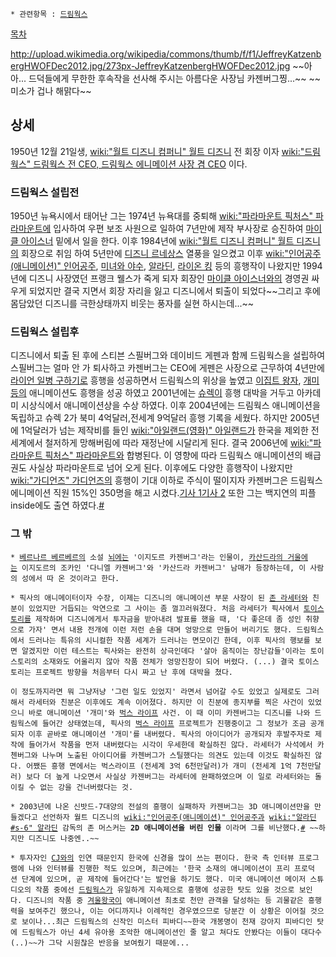  * 관련항목 : [[드림웍스]]

[[목차]]

http://upload.wikimedia.org/wikipedia/commons/thumb/f/f1/JeffreyKatzenbergHWOFDec2012.jpg/273px-JeffreyKatzenbergHWOFDec2012.jpg
~~아아... 드덕들에게 무한한 후속작을 선사해 주시는 아름다운 사장님 카젠버그찡...~~
~~미소가 겁나 해맑다~~
== 상세 ==
1950년 12월 21일생, [[wiki:"월트 디즈니 컴퍼니" 월트 디즈니]] 전 회장 이자 [[wiki:"드림웍스" 드림웍스 전 CEO, 드림웍스 에니메이션 사장 겸 CEO]] 이다.

=== 드림웍스 설립전 ===
1950년 뉴욕시에서 태어난 그는 1974년 뉴욕대를 중퇴해 [[wiki:"파라마운트 픽처스" 파라마운트]]에 입사하여 우편 보조 사원으로 일하여 7년만에 제작 부사장로 승진하여 [[마이클 아이스너]] 밑에서 일을 한다. 이후 1984년에 [[wiki:"월트 디즈니 컴퍼니" 월트 디즈니]]의 회장으로 취임 하여 5년만에 [[디즈니 르네상스]] 열풍을 일으켰고 이후 [[wiki:"인어공주(애니메이션)" 인어공주]], [[미녀와 야수]], [[알라딘]], [[라이온 킹]] 등의 흥행작이 나왔지만 1994년에 디즈니 사장였던 프랭크 웰스가 죽게 되자 회장인 [[마이클 아이스너]]와의 경영권 싸우게 되었지만 결국 지면서 회장 자리을 잃고 디즈니에서 퇴출이 되었다~~그리고 후에 몸담았던 디즈니를 극한상태까지 비웃는 풍자를 실현 하시는데...~~

=== 드림웍스 설립후 ===
디즈니에서 퇴출 된 후에 스티븐 스필버그와 데이비드 게펜과 함께 드림웍스을 설립하여 스필버그는 얼마 안 가 퇴사하고 카젠버그는 CEO에 게펜은 사장으로 근무하여 4년만에 [[라이언 일병 구하기]]로 흥행을 성공하면서 드림웍스의 위상을 높였고 [[이집트 왕자]], [[개미]]등의 애니메이션도 흥행을 성공 하였고 2001년에는 [[슈렉]]이 흥행 대박을 거두고 아카데미 시상식에서 애니메이션상을 수상 하였다. 이후 2004년에는 드림웍스 애니메이션을 독립하고 슈렉 2가 북미 4억달러,전세계 9억달러 흥행 기록을 세웠다. 하지만 2005년에 1억달러가 넘는 제작비를 들인 [[wiki:"아일랜드(영화)" 아일랜드]]가 한국을 제외한 전세계에서 철저하게 망해버림에 따라 재정난에 시달리게 된다. 결국 2006년에 [[wiki:"파라마운트 픽처스" 파라마운트]]와 합병된다. 이 영향에 따라 드림웍스 애니메이션의 배급권도 사실상 파라마운트로 넘어 오게 된다. 이후에도 다양한 흥행작이 나왔지만 [[wiki:"가디언즈" 가디언즈]]의 흥행이 기대 이하로 주식이 떨이지자 카젠버그은 드림웍스 에니메이션 직원 15%인 350명을 해고 시켰다.[http://dvdprime.donga.com/bbs/view.asp?major=MD&minor=D1&master_id=22&bbsfword_id=&master_sel=&fword_sel=&SortMethod=0&SearchCondition=1&SearchConditionTxt=%B5%E5%B8%B2%BF%F7%BD%BA&bbslist_id=2278861&page=1 기사 1][http://bbs2.ruliweb.daum.net/gaia/do/ruliweb/detail/read?articleId=953377&bbsId=G003 기사 2] 또한 그는 백지연의 피플 inside에도 출연 하였다.[http://blog.naver.com/superkimjb?Redirect=Log&logNo=50160287232&jumpingVid=21511BF9D61F1AEED65DCE5E17E8C7B7FC41 #]

=== 그 밖 ===
 * [[베르나르 베르베르]]의 소설 [[뇌]]에는 '이지도르 카젠버그'라는 인물이, [[카산드라의 거울]]에는 이지도르의 조카인 '다니엘 카젠버그'와 '카산드라 카젠버그' 남매가 등장하는데, 이 사람의 성에서 따 온 것이라고 한다.

 * 픽사의 애니메이터이자 수장, 이제는 디즈니의 애니메이션 부문 사장이 된 [[존 라세터]]와 친분이 있었지만 거듭되는 악연으로 그 사이는 좀 껄끄러워졌다. 처음 라세터가 픽사에서 [[토이스토리]]를 제작하며 디즈니에게서 투자금을 받아내려 발표를 했을 때, '다 좋은데 좀 성인 취향으로 가자' 면서 내용 전개에 이런 저런 손을 대며 엉망으로 만들어 버리기도 했다. 드림웍스에서 드러나는 특유의 시니컬한 작품 세계가 드러나는 면모이긴 한데, 이후 픽사의 행보를 보면 알겠지만 이런 테스트는 픽사와는 완전히 상극인데다 '살아 움직이는 장난감들'이라는 토이스토리의 소재와도 어울리지 않아 작품 전체가 엉망진창이 되어 버렸다. (...) 결국 토이스토리는 프로젝트 방향을 처음부터 다시 짜고 난 후에 대박을 쳤다.

 이 정도까지라면 뭐 그냥저냥 '그런 일도 있었지' 라면서 넘어갈 수도 있었고 실제로도 그러해서 라세터와 친분은 이후에도 계속 이어졌다. 하지만 이 친분에 종지부를 찍은 사건이 있었으니 바로 애니메이션 '개미'와 [[벅스 라이프]] 사건. 이 때 이미 카젠버그는 디즈니를 나와 드림웍스에 들어간 상태였는데, 픽사의 [[벅스 라이프]] 프로젝트가 진행중이고 그 정보가 조금 공개되자 이후 곧바로 애니메이션 '개미'를 내버렸다. 픽사의 아이디어가 공개되자 후발주자로 제작에 들어가서 작품을 먼저 내버렸다는 시각이 우세한데 확실하진 않다. 라세터가 사석에서 카첸버그와 나누며 노출된 아이디어를 카첸버그가 스틸했다는 의견도 있는데 이것도 확실하진 않다. 어쨌든 흥행 면에서는 벅스라이프 (전세계 3억 6천만달러)가 개미 (전세계 1억 7천만달러) 보다 더 높게 나오면서 사실상 카젠버그는 라세터에 완패하였으며 이 일로 라세터와는 돌이킬 수 없는 강을 건너버렸다는 것.

 * 2003년에 나온 신밧드-7대양의 전설의 흥행이 실패하자 카젠버그는 3D 애니메이션만을 만들겠다고 선언하자 월트 디즈니의 [[wiki:"인어공주(애니메이션)" 인어공주]]과 [[wiki:"알라딘#s-6" 알라딘]] 감독의 존 머스커는 '''2D 애니메이션을 버린 인물''' 이라며 그를 비난했다.[http://news.naver.com/main/read.nhn?mode=LSD&mid=sec&sid1=103&oid=001&aid=0005356652 #] ~~하지만 디즈니도 나중엔..~~

 * 투자자인 [[CJ]]와의 인연 때문인지 한국에 신경을 많이 쓰는 편이다. 한국 측 인터뷰 프로그램에 나와 인터뷰를 진행한 적도 있으며, 최근에는 '한국 소재의 애니메이션이 프리 프로덕션 단계에 있으며, 곧 제작에 들어간다'는 발언을 하기도 했다. 미국 애니메이션 메이저 스튜디오의 작품 중에선 [[드림웍스]]가 유일하게 지속제으로 흥행에 성공한 탓도 있을 것으로 보인다. 디즈니의 작품 중 [[겨울왕국]]이 애니메이션 최초로 천만 관객을 달성하는 등 괴물같은 흥행력을 보여주긴 했으나, 이는 어디까지나 이례적인 경우였으므로 당분간 이 상황은 이어질 것으로 보이나...최근 드림웍스의 신작인 미스터 피바디~~한국 개봉명이 천재 강아지 피바디인 탓에 드림웍스가 아닌 4세 유아용 조악한 애니메이션인 줄 알고 쳐다도 안봤다는 이들이 대다수(..)~~가 그닥 시원찮은 반응을 보여줬기 때문에...
